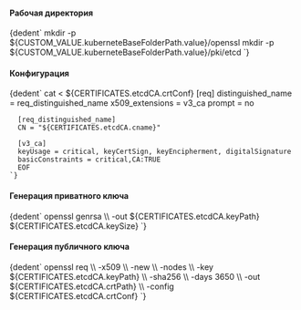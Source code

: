 

<h4>Рабочая директория</h4>
<CodeBlock language="bash">
    {dedent`
        mkdir -p ${CUSTOM_VALUE.kuberneteBaseFolderPath.value}/openssl
        mkdir -p ${CUSTOM_VALUE.kuberneteBaseFolderPath.value}/pki/etcd
    `}
</CodeBlock>

<h4>Конфигурация</h4>
<CodeBlock language="bash">
    {dedent`
      cat <<EOF > ${CERTIFICATES.etcdCA.crtConf}
      [req]
      distinguished_name = req_distinguished_name
      x509_extensions    = v3_ca
      prompt             = no

      [req_distinguished_name]
      CN = "${CERTIFICATES.etcdCA.cname}"

      [v3_ca]
      keyUsage = critical, keyCertSign, keyEncipherment, digitalSignature
      basicConstraints = critical,CA:TRUE
      EOF
    `}
</CodeBlock>


<h4>Генерация приватного ключа</h4>
<CodeBlock language="bash">
    {dedent`
      openssl genrsa \\
        -out ${CERTIFICATES.etcdCA.keyPath} ${CERTIFICATES.etcdCA.keySize}
    `}
</CodeBlock>

<h4>Генерация публичного ключа</h4>
<CodeBlock language="bash">
    {dedent`
      openssl req \\
        -x509 \\
        -new \\
        -nodes \\
        -key ${CERTIFICATES.etcdCA.keyPath} \\
        -sha256 \\
        -days 3650 \\
        -out ${CERTIFICATES.etcdCA.crtPath} \\
        -config ${CERTIFICATES.etcdCA.crtConf}
    `}
</CodeBlock>
